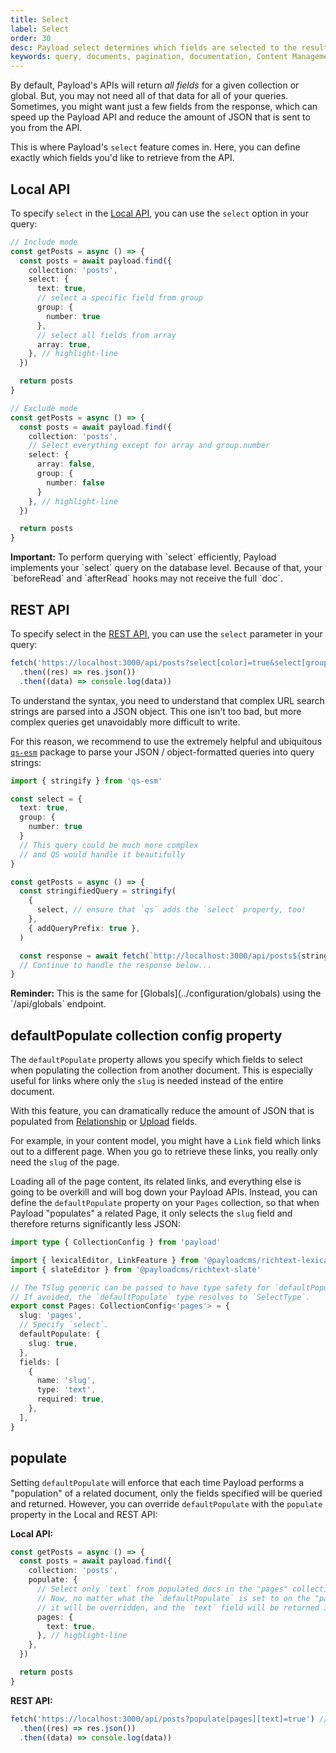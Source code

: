 ```yaml
---
title: Select
label: Select
order: 30
desc: Payload select determines which fields are selected to the result.
keywords: query, documents, pagination, documentation, Content Management System, cms, headless, javascript, node, react, nextjs
---
```


By default, Payload's APIs will return _all fields_ for a given collection or global. But, you may not need all of that data for all of your queries. Sometimes, you might want just a few fields from the response, which can speed up the Payload API and reduce the amount of JSON that is sent to you from the API.

This is where Payload's `select` feature comes in. Here, you can define exactly which fields you'd like to retrieve from the API.

## Local API

To specify `select` in the [Local API](../local-api/overview), you can use the `select` option in your query:

```ts
// Include mode
const getPosts = async () => {
  const posts = await payload.find({
    collection: 'posts',
    select: {
      text: true,
      // select a specific field from group
      group: {
        number: true
      },
      // select all fields from array
      array: true,
    }, // highlight-line
  })

  return posts
}

// Exclude mode
const getPosts = async () => {
  const posts = await payload.find({
    collection: 'posts',
    // Select everything except for array and group.number
    select: {
      array: false,
      group: {
        number: false
      }
    }, // highlight-line
  })

  return posts
}
```


<Banner type="warning">
  <strong>Important:</strong>
  To perform querying with `select` efficiently, Payload implements your `select` query on the database level. Because of that, your `beforeRead` and `afterRead` hooks may not receive the full `doc`.
</Banner>


## REST API

To specify select in the [REST API](../rest-api/overview), you can use the `select` parameter in your query:

```ts
fetch('https://localhost:3000/api/posts?select[color]=true&select[group][number]=true') // highlight-line
  .then((res) => res.json())
  .then((data) => console.log(data))
```

To understand the syntax, you need to understand that complex URL search strings are parsed into a JSON object. This one isn't too bad, but more complex queries get unavoidably more difficult to write.

For this reason, we recommend to use the extremely helpful and ubiquitous [`qs-esm`](https://www.npmjs.com/package/qs-esm) package to parse your JSON / object-formatted queries into query strings:

```ts
import { stringify } from 'qs-esm'

const select = {
  text: true,
  group: {
    number: true
  }
  // This query could be much more complex
  // and QS would handle it beautifully
}

const getPosts = async () => {
  const stringifiedQuery = stringify(
    {
      select, // ensure that `qs` adds the `select` property, too!
    },
    { addQueryPrefix: true },
  )

  const response = await fetch(`http://localhost:3000/api/posts${stringifiedQuery}`)
  // Continue to handle the response below...
}
```

<Banner type="info">
  <strong>Reminder:</strong>
  This is the same for [Globals](../configuration/globals) using the `/api/globals` endpoint.
</Banner>


## defaultPopulate collection config property

The `defaultPopulate` property allows you specify which fields to select when populating the collection from another document.
This is especially useful for links where only the `slug` is needed instead of the entire document.

With this feature, you can dramatically reduce the amount of JSON that is populated from [Relationship](/docs/beta/fields/relationship) or [Upload](/docs/beta/fields/upload) fields.

For example, in your content model, you might have a `Link` field which links out to a different page. When you go to retrieve these links, you really only need the `slug` of the page. 

Loading all of the page content, its related links, and everything else is going to be overkill and will bog down your Payload APIs. Instead, you can define the `defaultPopulate` property on your `Pages` collection, so that when Payload "populates" a related Page, it only selects the `slug` field and therefore returns significantly less JSON:

```ts
import type { CollectionConfig } from 'payload'

import { lexicalEditor, LinkFeature } from '@payloadcms/richtext-lexical'
import { slateEditor } from '@payloadcms/richtext-slate'

// The TSlug generic can be passed to have type safety for `defaultPopulate`.
// If avoided, the `defaultPopulate` type resolves to `SelectType`.
export const Pages: CollectionConfig<'pages'> = {
  slug: 'pages',
  // Specify `select`.
  defaultPopulate: {
    slug: true,
  },
  fields: [
    {
      name: 'slug',
      type: 'text',
      required: true,
    },
  ],
}
```

## populate

Setting `defaultPopulate` will enforce that each time Payload performs a "population" of a related document, only the fields specified will be queried and returned. However, you can override `defaultPopulate` with the `populate` property in the Local and REST API:

**Local API:**

```ts
const getPosts = async () => {
  const posts = await payload.find({
    collection: 'posts',
    populate: {
      // Select only `text` from populated docs in the "pages" collection
      // Now, no matter what the `defaultPopulate` is set to on the "pages" collection,
      // it will be overridden, and the `text` field will be returned instead.
      pages: {
        text: true,
      }, // highlight-line
    },
  })

  return posts
}
```

**REST API:**

```ts
fetch('https://localhost:3000/api/posts?populate[pages][text]=true') // highlight-line
  .then((res) => res.json())
  .then((data) => console.log(data))
```
